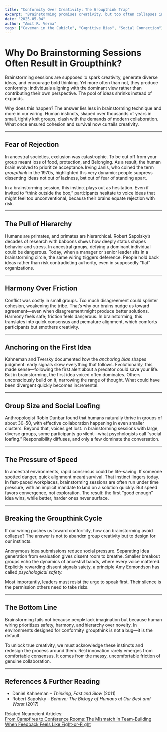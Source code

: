 ```yaml
---
title: "Conformity Over Creativity: The Groupthink Trap"
excerpt: "Brainstorming promises creativity, but too often collapses into conformity. The roots lie in evolutionary instincts for harmony, hierarchy, and quick consensus—instincts mismatched with modern collaboration."
date: "2025-05-04"
author: "Amit R. Verma"
tags: ["Caveman in the Cubicle", "Cognitive Bias", "Social Connection"]
---
```


# Why Do Brainstorming Sessions Often Result in Groupthink?

Brainstorming sessions are supposed to spark creativity, generate diverse ideas, and encourage bold thinking. Yet more often than not, they produce conformity: individuals aligning with the dominant view rather than contributing their own perspective. The pool of ideas shrinks instead of expands.  

Why does this happen? The answer lies less in brainstorming technique and more in our wiring. Human instincts, shaped over thousands of years in small, tightly knit groups, clash with the demands of modern collaboration. What once ensured cohesion and survival now curtails creativity.  

---

## Fear of Rejection

In ancestral societies, exclusion was catastrophic. To be cut off from your group meant loss of food, protection, and Belonging. As a result, the human brain evolved to prioritize acceptance. Irving Janis, who coined the term *groupthink* in the 1970s, highlighted this very dynamic: people suppress dissenting ideas not out of laziness, but out of fear of standing apart.  

In a brainstorming session, this instinct plays out as hesitation. Even if invited to “think outside the box,” participants hesitate to voice ideas that might feel too unconventional, because their brains equate rejection with risk.  

---

## The Pull of Hierarchy

Humans are primates, and primates are hierarchical. Robert Sapolsky’s decades of research with baboons shows how deeply status shapes behavior and stress. In ancestral groups, defying a dominant individual could be dangerous. Today, when a manager or senior leader sits in a brainstorming circle, the same wiring triggers deference. People hold back ideas rather than risk contradicting authority, even in supposedly “flat” organizations.  

---

## Harmony Over Friction

Conflict was costly in small groups. Too much disagreement could splinter cohesion, weakening the tribe. That’s why our brains nudge us toward agreement—even when disagreement might produce better solutions. Harmony feels safe; friction feels dangerous. In brainstorming, this translates into quick consensus and premature alignment, which comforts participants but smothers creativity.  

---

## Anchoring on the First Idea

Kahneman and Tversky documented how the *anchoring bias* shapes judgment: early signals skew everything that follows. Evolutionarily, this made sense—following the first alert about a predator could save your life. But in brainstorming, the first idea voiced often dominates. Others unconsciously build on it, narrowing the range of thought. What could have been divergent quickly becomes incremental.  

---

## Group Size and Social Loafing

Anthropologist Robin Dunbar found that humans naturally thrive in groups of about 30–50, with effective collaboration happening in even smaller clusters. Beyond that, voices get lost. In brainstorming sessions with large, diverse groups, some participants go silent—what psychologists call “social loafing.” Responsibility diffuses, and only a few dominate the conversation.  

---

## The Pressure of Speed

In ancestral environments, rapid consensus could be life-saving. If someone spotted danger, quick alignment meant survival. That instinct lingers today. In fast-paced workplaces, brainstorming sessions are often run under time pressure, with an implicit mandate to land on a solution quickly. But speed favors convergence, not exploration. The result: the first “good enough” idea wins, while better, harder ones never surface.  

---

## Breaking the Groupthink Cycle

If our wiring pushes us toward conformity, how can brainstorming avoid collapse? The answer is not to abandon group creativity but to design for our instincts.  

Anonymous idea submissions reduce social pressure. Separating idea generation from evaluation gives dissent room to breathe. Smaller breakout groups echo the dynamics of ancestral bands, where every voice mattered. Explicitly rewarding dissent signals safety, a principle Amy Edmondson has called *psychological safety.*  

Most importantly, leaders must resist the urge to speak first. Their silence is the permission others need to take risks.  

---

## The Bottom Line

Brainstorming fails not because people lack imagination but because human wiring prioritizes safety, harmony, and hierarchy over novelty. In environments designed for conformity, groupthink is not a bug—it is the default.  

To unlock true creativity, we must acknowledge these instincts and redesign the process around them. Real innovation rarely emerges from comfortable consensus. It comes from the messy, uncomfortable friction of genuine collaboration.  

---

## References & Further Reading

- Daniel Kahneman – *Thinking, Fast and Slow* (2011)  
- Robert Sapolsky – *Behave: The Biology of Humans at Our Best and Worst* (2017)  

Related Neurocient Articles:  
[From Campfires to Conference Rooms: The Mismatch in Team-Building](/insights/team-building)  
[When Feedback Feels Like Fight-or-Flight](/insights/performance-reviews)  

